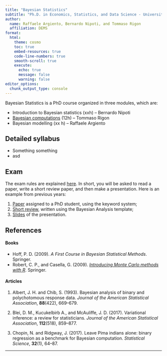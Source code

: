 ```yaml
---
title: "Bayesian Statistics"
subtitle: "Ph.D. in Economics, Statistics, and Data Science - University of Milano-Bicocca"
author:
  name: Raffaele Argiento, Bernardo Nipoti, and Tommaso Rigon
  affiliation: DEMS
format:
  html:
    theme: cosmo
    toc: true
    embed-resources: true
    code-line-numbers: true
    smooth-scroll: true
    execute:
      echo: true
      message: false
      warning: false
editor_options: 
  chunk_output_type: console
---
```


Bayesian Statistics is a PhD course organized in three modules, which are:

- Introduction to Bayesian statistics (xxh)  -- Bernardo Nipoti
- [Bayesian computations](https://tommasorigon.github.io/CompStat/)  (12h) -- Tommaso Rigon
- Bayesian modelling (xx h) -- Raffaele Argiento

<!-- ## Prerequisites -->

<!-- It is assumed the knowledge of the following topics: -->

<!--   * Fundamentals of Bayesian statistics. Refer to Chapters 1-5 of Hoff (2009). -->
<!--   * Monte Carlo integration. Refer to Chapter 3 of Robert and Casella (2009), or Chapter 4 of Hoff (2009). -->

<!--    Further preliminary material is available (in Italian) at the website of the course [R for the multivariate statistical analysis](https://tommasorigon.github.io/introR/).  -->

## Detailed syllabus

* Something something
* asd

## Exam

The exam rules are explained [here](exam_rules.pdf). In short, you will be asked to read a paper, write a short review paper, and then make a presentation. Here is an example from previous years:

1. [Paper](AOAP2018.pdf) assigned to a PhD student, using the keyword system;
1. [Short review](ghilotti_review.pdf), written using the Bayesian Analysis template;
1. [Slides](ghilotti_slides.pdf) of the presentation.

## References

#### Books

 * Hoff, P. D. (2009). _A First Course in Bayesian Statistical Methods_. Springer.
 * Robert, C. P., and Casella, G. (2009). [_Introducing Monte Carlo methods with R_](https://link.springer.com/content/pdf/10.1007%2F978-1-4419-1576-4.pdf). Springer.
 

#### Articles

1. Albert, J. H. and Chib, S. (1993). Bayesian analysis of binary and polychotomous response data. *Journal of the American Statistical Association*, **88**(422), 669--679. 

1. Blei, D. M., Kucukelbirb A., and McAuliffe, J. D. (2017). Variational inference: a review for statisticians. *Journal of the American Statistical Association*, **112**(518), 859--877.

1. Chopin, N. and Ridgway, J. (2017). Leave Pima indians alone: binary regression as a benchmark for Bayesian computation. *Statistical Science*, **32**(1), 64--87.

------------------------------------------------

